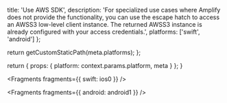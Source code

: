 
  title: 'Use AWS SDK',
  description:
    'For specialized use cases where Amplify does not provide the functionality, you can use the escape hatch to access an AWSS3 low-level client instance. The returned AWSS3 instance is already configured with your access credentials.',
  platforms: ['swift', 'android']
};

  return getCustomStaticPath(meta.platforms);
};

  return {
    props: {
      platform: context.params.platform,
      meta
    }
  };
}


<Fragments fragments={{ swift: ios0 }} />


<Fragments fragments={{ android: android1 }} />
